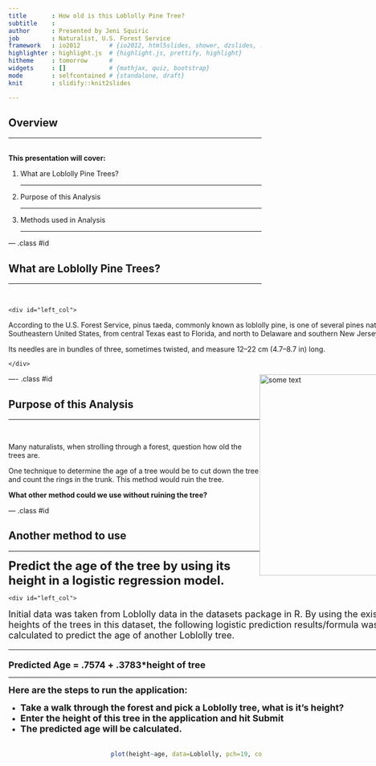 ```yaml
---
title       : How old is this Loblolly Pine Tree?
subtitle    : 
author      : Presented by Jeni Squiric
job         : Naturalist, U.S. Forest Service
framework   : io2012        # {io2012, html5slides, shower, dzslides, ...}
highlighter : highlight.js  # {highlight.js, prettify, highlight}
hitheme     : tomorrow      # 
widgets     : []            # {mathjax, quiz, bootstrap}
mode        : selfcontained # {standalone, draft}
knit        : slidify::knit2slides

---
```


## Overview
<hr noshade size=4 color='blue'>  
<BR>
<b>This presentation will cover:</b>

1. What are Loblolly Pine Trees? <hr>
2. Purpose of this Analysis<hr>
3. Methods used in Analysis<hr>

--- .class #id 

## What are Loblolly Pine Trees?
<hr noshade size=4 color='blue'> 
<BR>
<style type="text/css">
#wrap {
   width:800px;
   margin:0 0 0 0;
}
#left_col {
   float:left;
   width:450px;
   padding-right: 50px;
}
#right_col {
   float:right;
   width:300px;
}
</style>

<div id="wrap">
    <div id="left_col">     
<p>According to the U.S. Forest Service, pinus taeda, commonly known as loblolly pine, is one of several pines native to the Southeastern United States, from central Texas east to Florida, and north to Delaware and southern New Jersey. </p>
<p>
Its needles are in bundles of three, sometimes twisted, and measure 12–22 cm 
(4.7–8.7 in) long.
</p>
    </div>
    
<div id="right_col">  
<IMG SRC="loblolly.jpg" ALT="some text" WIDTH=300 HEIGHT=400>
</IMG>
    </div>
</div>

---- .class #id 

## Purpose of this Analysis
<hr noshade size=4 color='blue'>  
<BR>
<p>Many naturalists, when strolling through a forest, question how old the trees are.</p> 

<p>One technique to determine the age of a tree would be to cut down the tree and count the rings in the trunk. This method would ruin the tree.</p>

<p><b>What other method could we use without ruining the tree?</b></p>


--- .class #id 

## Another method to use
<hr noshade size=4 color='blue'>  

<b><font size=5>Predict the age of the tree by using its height in a logistic regression model.</font></b>

<div id="wrap">
    <div id="left_col">  
<font size=4>Initial data was taken from Loblolly data in the datasets package in R.
By using the existing heights of the trees in this dataset, the following logistic prediction results/formula was calculated to predict the age of another Loblolly tree.</h4><hr>
<h4><b>Predicted Age =  .7574 + .3783*height of tree</b> </font> 
<hr noshade size=4 color='red'>  
<font size=4><b>Here are the steps to run the application:</b></font>
<ul>
<li><font size=4>Take a walk through the forest and pick a Loblolly tree, what is it's height?</font></li>
<li><font size=4>Enter the height of this tree in the application and hit <b>Submit</b></font></li>
<li><font size=4>The predicted age will be calculated.</font></li>
</ul>
 </div>
    
<div id="right_col">  

```r
plot(height~age, data=Loblolly, pch=19, col='purple', main="Loblolly Pine Tree Data - Height by Age", xlab="Tree Age (in years)", ylab="Tree Height (in feet)")
``` 

</div>
</div>